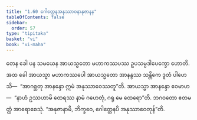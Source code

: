 ```yaml
---
title: "1.60 ဂေါတ္တေနအနုဿာဝနာနုဇာနန"
tableOfContents: false
sidebar:
  order: 57
type: "tipitaka"
basket: "vi"
book: "vi-maha"
---
```



<DynamicBreadcrumb />

<Division number="122" book="vi-maha">

<Paragraph number="511" book="vi-maha">
တေန ခေါ ပန သမယေန အာယသ္မတော မဟာကဿပဿ ဥပသမ္ပဒါပေက္ခော ဟောတိ. အထ ခေါ အာယသ္မာ မဟာကဿပေါ အာယသ္မတော အာနန္ဒဿ သန္တိကေ ဒူတံ ပါဟေသိ—  “အာဂစ္ဆတု အာနန္ဒော ဣမံ အနုဿာဝေဿတူ”တိ. အာယသ္မာ အာနန္ဒော ဧဝမာဟ—  “နာဟံ ဥဿဟာမိ ထေရဿ နာမံ ဂဟေတုံ, ဂရု မေ ထေရော”တိ. ဘဂဝတော ဧတမတ္ထံ အာရောစေသုံ. “အနုဇာနာမိ, ဘိက္ခဝေ, ဂေါတ္တေနပိ အနုဿာဝေတုန်”တိ.
</Paragraph>
</Division>